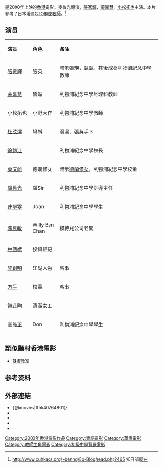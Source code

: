 {{Infobox film
| name                          = 流氓師表
| original_name <!-- 英文名 --> = ''{{lang|en|The Teacher Without Chalk}}''
| image                         = 流氓師表 2000.jpg
| caption = 電影海報
| director<!-- 導演 -->         = 麥啟光
| producer <!-- 監製 -->        = 方平
| writer  <!-- 編劇 -->         = 羅耀輝
| starring <!-- 主演 -->        = [[張家輝|張家輝]] <br> [[蒙嘉慧|蒙嘉慧]] <br> [[小松拓也|小松拓也]]
| music <!-- 配樂 -->           = 謝昭光
| cinematography <!-- 攝影 -->  = 林炳華
| editing <!-- 剪接 -->         = 林安兒
| distributor <!-- 發行商 -->   = 
| released  <!-- 上映日期 -->   = {{HKG}}：{{start date|2000|10|19}}
| runtime  <!-- 片长时间 -->    = 95分鐘
| country  <!-- 产地 -->        = {{香港電影產地}}
| language                      = [[粤语|粤语]]
| budget  <!-- 预算花费 -->     =
| gross  <!-- 票房 -->          = 870,805
}}

{{engname|《流氓師表》|''The Teacher Without Chalk''}}是2000年上映的[[香港|香港]]電影。麥啟光導演，[[張家輝|張家輝]]、[[蒙嘉慧|蒙嘉慧]]、[[小松拓也|小松拓也]]主演。本片參考了日本漫畫[[GTO麻辣教師|GTO麻辣教師]]。<ref>http://www.cuhkacs.org/~benng/Bo-Blog/read.php?465 {{Wayback|url=http://www.cuhkacs.org/~benng/Bo-Blog/read.php?465 |date=20160924080441 }} 知日部屋</ref>

== 演员 ==
{|class="wikitable " width="60%"
|- style="background:cornflowerblue; color:white" align=center
|style="width:10%"|'''演员'''||style="width:10%"|'''角色'''||style="width:40%"|'''备注'''
|-
| [[張家輝|張家輝]]   || 張英 || 暗示[[張瑛|張瑛]]，混混，其後成為利物浦紀念中學教師
|-
| [[蒙嘉慧|蒙嘉慧]]   || 魯媚 || 利物浦紀念中學地理科教師
|-
| 小松拓也   || 小野大作 || 利物浦紀念中學教師
|-
| [[杜汶澤|杜汶澤]] || 蝌蚪 || 混混，張英手下
|-
| [[徐錦江|徐錦江]] ||   || 利物浦紀念中學校長
|-
| [[莫文蔚|莫文蔚]]   || 德嫻修女 || 暗示[[真福加爾各答的德肋撒|德蘭修女]]，利物浦紀念中學校董
|-
| [[盧惠光|盧惠光]]   || 盧Sir || 利物浦紀念中學訓導主任
|-
| [[連靜雯|連靜雯]]   || Joan  || 利物浦紀念中學學生
|-
| [[陳惠敏_(演員)|陳惠敏]]   || Willy Ben Chan || 模特兒公司老闆
|-
| [[林國斌|林國斌]]   || 投資經紀 ||  
|-
| [[陸劍明|陸劍明]]   || 江湖人物  || 客串
|-
| [[方平_(演員)|方平]] || 校董  || 客串
|-
| 饒芷昀   || 清潔女工  || 
|-
| [[高皓正|高皓正]] || Don || 利物浦紀念中學學生
|}

==類似題材香港電影==
*[[辣椒教室|辣椒教室]]

==参考资料==
{{reflist}}

== 外部連結 ==
*{{@movies|fthk40264801}}
*{{hkmdb title|8850}}
*{{Mtime|23664}}
*{{douban}}
*{{imdb title|0264801}}
{{張家輝}}
{{莫文蔚}}

[[Category:2000年香港電影作品|Category:2000年香港電影作品]]
[[Category:粵語電影|Category:粵語電影]]
[[Category:華語電影|Category:華語電影]]
[[Category:教師主角電影|Category:教師主角電影]]
[[Category:初級中學背景電影|Category:初級中學背景電影]]